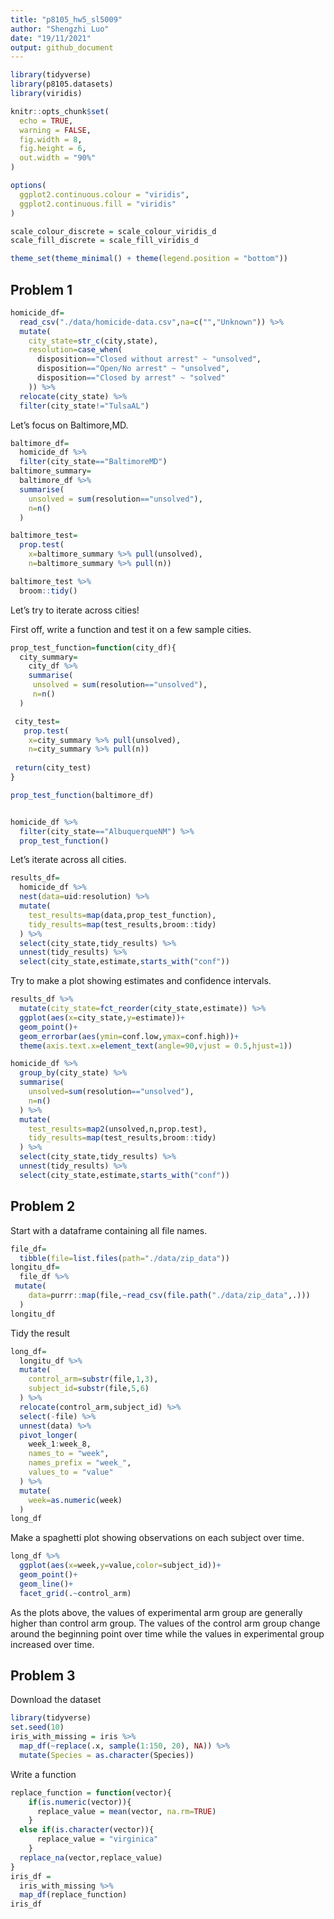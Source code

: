 ```yaml
---
title: "p8105_hw5_sl5009"
author: "Shengzhi Luo"
date: "19/11/2021"
output: github_document
---
```



```r
library(tidyverse)
library(p8105.datasets)
library(viridis)

knitr::opts_chunk$set(
  echo = TRUE,
  warning = FALSE,
  fig.width = 8,
  fig.height = 6,
  out.width = "90%"
)

options(
  ggplot2.continuous.colour = "viridis",
  ggplot2.continuous.fill = "viridis"
)

scale_colour_discrete = scale_colour_viridis_d
scale_fill_discrete = scale_fill_viridis_d

theme_set(theme_minimal() + theme(legend.position = "bottom"))
```


## Problem 1
```r
homicide_df=
  read_csv("./data/homicide-data.csv",na=c("","Unknown")) %>% 
  mutate(
    city_state=str_c(city,state),
    resolution=case_when(
      disposition=="Closed without arrest" ~ "unsolved",
      disposition=="Open/No arrest" ~ "unsolved",
      disposition=="Closed by arrest" ~ "solved"
    )) %>% 
  relocate(city_state) %>% 
  filter(city_state!="TulsaAL")
```

Let's focus on Baltimore,MD.

```r
baltimore_df=
  homicide_df %>% 
  filter(city_state=="BaltimoreMD")
baltimore_summary=
  baltimore_df %>% 
  summarise(
    unsolved = sum(resolution=="unsolved"),
    n=n()
  )

baltimore_test=
  prop.test(
    x=baltimore_summary %>% pull(unsolved),
    n=baltimore_summary %>% pull(n)) 

baltimore_test %>% 
  broom::tidy() 
```
Let's try to iterate across cities!

First off, write a function and test it on a few sample cities.
```r
prop_test_function=function(city_df){
  city_summary=
    city_df %>% 
    summarise(
     unsolved = sum(resolution=="unsolved"),
     n=n()
  )

 city_test=
   prop.test(
    x=city_summary %>% pull(unsolved),
    n=city_summary %>% pull(n)) 
 
 return(city_test)
}

prop_test_function(baltimore_df)


homicide_df %>% 
  filter(city_state=="AlbuquerqueNM") %>% 
  prop_test_function()

```

Let's iterate across all cities.

```r
results_df=
  homicide_df %>% 
  nest(data=uid:resolution) %>% 
  mutate(
    test_results=map(data,prop_test_function),
    tidy_results=map(test_results,broom::tidy)
  ) %>% 
  select(city_state,tidy_results) %>% 
  unnest(tidy_results) %>% 
  select(city_state,estimate,starts_with("conf"))

```


Try to make a plot showing estimates and confidence intervals.


```r
results_df %>% 
  mutate(city_state=fct_reorder(city_state,estimate)) %>% 
  ggplot(aes(x=city_state,y=estimate))+
  geom_point()+
  geom_errorbar(aes(ymin=conf.low,ymax=conf.high))+
  theme(axis.text.x=element_text(angle=90,vjust = 0.5,hjust=1))
``` 

```r
homicide_df %>% 
  group_by(city_state) %>% 
  summarise(
    unsolved=sum(resolution=="unsolved"),
    n=n()
  ) %>% 
  mutate(
    test_results=map2(unsolved,n,prop.test),
    tidy_results=map(test_results,broom::tidy)
  ) %>% 
  select(city_state,tidy_results) %>% 
  unnest(tidy_results) %>% 
  select(city_state,estimate,starts_with("conf"))
```

## Problem 2

Start with a dataframe containing all file names.
```r
file_df=
  tibble(file=list.files(path="./data/zip_data")) 
longitu_df=
  file_df %>% 
 mutate(
    data=purrr::map(file,~read_csv(file.path("./data/zip_data",.)))
  )
longitu_df
```

Tidy the result
```r
long_df=
  longitu_df %>% 
  mutate(
    control_arm=substr(file,1,3),
    subject_id=substr(file,5,6)
  ) %>% 
  relocate(control_arm,subject_id) %>% 
  select(-file) %>% 
  unnest(data) %>% 
  pivot_longer(
    week_1:week_8,
    names_to = "week",
    names_prefix = "week_",
    values_to = "value"
  ) %>% 
  mutate(
    week=as.numeric(week)
  )
long_df
```

Make a spaghetti plot showing observations on each subject over time.
```r
long_df %>% 
  ggplot(aes(x=week,y=value,color=subject_id))+
  geom_point()+
  geom_line()+
  facet_grid(.~control_arm)
```
As the plots above, the values of experimental arm group are generally higher than control arm group. The values of the control arm group change around the beginning point over time while the values in experimental group increased over time.

## Problem 3
Download the dataset
```r
library(tidyverse)
set.seed(10)
iris_with_missing = iris %>% 
  map_df(~replace(.x, sample(1:150, 20), NA)) %>%
  mutate(Species = as.character(Species))
```

Write a function
```r
replace_function = function(vector){
    if(is.numeric(vector)){
      replace_value = mean(vector, na.rm=TRUE)
    }
  else if(is.character(vector)){
      replace_value = "virginica"
    }
  replace_na(vector,replace_value)
}
iris_df =
  iris_with_missing %>% 
  map_df(replace_function)
iris_df
```

